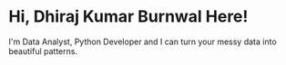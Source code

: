 # Hi, Dhiraj Kumar Burnwal Here!

I'm Data Analyst, Python Developer and I can turn your messy data into beautiful patterns.

